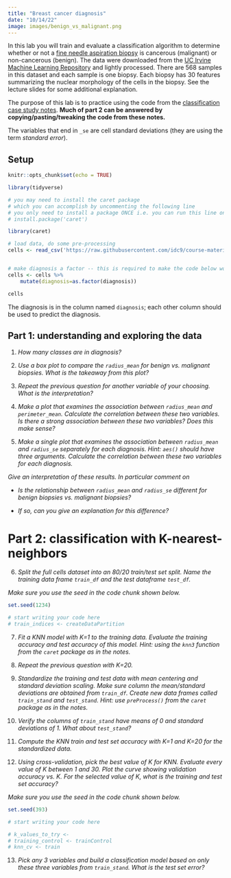 ```yaml
---
title: "Breast cancer diagnosis"
date: "10/14/22"
image: images/benign_vs_malignant.png
---
```


In this lab you will train and evaluate a classification algorithm to determine whether or not a [fine needle aspiration biopsy](https://en.wikipedia.org/wiki/Fine-needle_aspiration) is cancerous (malignant) or non-cancerous (benign). The data were downloaded from the [UC Irvine Machine Learning Repository](https://archive.ics.uci.edu/ml/datasets/Breast+Cancer+Wisconsin+%28Diagnostic%29) and lightly processed. There are 568 samples in this dataset and each sample is one biopsy.
Each biopsy has 30 features summarizing the nuclear morphology of the cells in the biopsy.
See the lecture slides for some additional explanation.

The purpose of this lab is to practice using the code from the [classification case study notes](https://www.stat20.org/3-prediction/16-classification-case-study/notes.html). **Much of part 2 can be answered by copying/pasting/tweaking the code from these notes.**

The variables that end in `_se` are cell standard deviations (they are using the term *standard error*).

## Setup

```r
knitr::opts_chunk$set(echo = TRUE)
```



```r
library(tidyverse)

# you may need to install the caret package
# which you can accomplish by uncommenting the following line
# you only need to install a package ONCE i.e. you can run this line once then never again
# install.package('caret')

library(caret)

# load data, do some pre-processing
cells <- read_csv('https://raw.githubusercontent.com/idc9/course-materials/main/3-prediction/labs/brca_fna_data.csv')


# make diagnosis a factor -- this is required to make the code below work!
cells <- cells %>% 
    mutate(diagnosis=as.factor(diagnosis))

cells
```


The diagnosis is in the column named `diagnosis`; each other column should be used to predict the diagnosis.

## Part 1: understanding and exploring the data

1. *How many classes are in diagnosis?*


2. *Use a box plot to compare the `radius_mean` for benign vs. malignant biopsies. What is the takeaway from this plot?*


3.  *Repeat the previous question for another variable of your choosing. What is the interpretation?*

4.  *Make a plot that examines the association between `radius_mean` and `perimeter_mean`. Calculate the correlation between these two variables. Is there a strong association between these two variables? Does this make sense?*


5.  *Make a single plot that examines the association between `radius_mean` and `radius_se` separately for each diagnosis. Hint: `aes()` should have three arguments. Calculate the correlation between these two variables for each diagnosis.*

*Give an interpretation of these results. In particular comment on*

- *Is the relationship between `radius_mean` and `radius_se` different for benign biopsies vs. malignant biopsies?*

- *If so, can you give an explanation for this difference?*


# Part 2: classification with K-nearest-neighbors

6.  *Split the full cells dataset into an 80/20 train/test set split. Name the training data frame `train_df` and the test dataframe `test_df`.*

*Make sure you use the seed in the code chunk shown below.*

```r
set.seed(1234)

# start writing your code here
# train_indices <- createDataPartition
```

7.  *Fit a KNN model with K=1 to the training data. Evaluate the training accuracy and test accuracy of this model. Hint: using the `knn3` function from the `caret` package as in the notes.*

8.  *Repeat the previous question with K=20.*

9.  *Standardize the training and test data with mean centering and standard deviation scaling. Make sure column the mean/standard deviations are obtained from `train_df`. Create new data frames called `train_stand` and `test_stand`. Hint: use `preProcess()` from the `caret` package as in the notes.*


10.  *Verify the columns of `train_stand` have means of 0 and standard deviations of 1. What about `test_stand`?*

11.  *Compute the KNN train and test set accuracy with K=1 and K=20 for the standardized data.*

12. *Using cross-validation, pick the best value of K for KNN. Evaluate every value of K between 1 and 30. Plot the curve showing validation accuracy vs. K.  For the selected value of K, what is the training and test set accuracy?*

*Make sure you use the seed in the code chunk shown below.*

```r
set.seed(393)

# start writing your code here

# k_values_to_try <-
# training_control <- trainControl
# knn_cv <- train
```



13. *Pick any 3 variables and build a classification model based on only these three variables from `train_stand`. What is the test set error?*